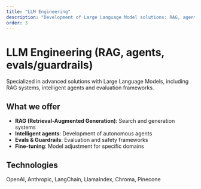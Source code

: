 ```yaml
---
title: "LLM Engineering"
description: "Development of Large Language Model solutions: RAG, agents and evaluation systems"
order: 3
---
```


# LLM Engineering (RAG, agents, evals/guardrails)

Specialized in advanced solutions with Large Language Models, including RAG systems, intelligent agents and evaluation frameworks.

## What we offer

- **RAG (Retrieval-Augmented Generation)**: Search and generation systems
- **Intelligent agents**: Development of autonomous agents
- **Evals & Guardrails**: Evaluation and safety frameworks
- **Fine-tuning**: Model adjustment for specific domains

## Technologies

OpenAI, Anthropic, LangChain, LlamaIndex, Chroma, Pinecone